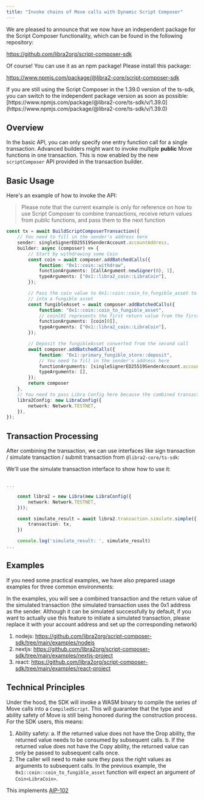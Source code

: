 ```yaml
---
title: "Invoke chains of Move calls with Dynamic Script Composer"
---
```



<Aside type="tip">
  We are pleased to announce that we now have an independent package for the Script Composer functionality, which can be found in the following repository:

  https://github.com/libra2org/script-composer-sdk

  Of course! You can use it as an npm package! Please install this package:

  https://www.npmjs.com/package/@libra2-core/script-composer-sdk
</Aside>

<Aside type="caution">
  If you are still using the Script Composer in the 1.39.0 version of the ts-sdk, you can switch to the independent package version as soon as possible:
  [https://www.npmjs.com/package/@libra2-core/ts-sdk/v/1.39.0](https://www.npmjs.com/package/@libra2-core/ts-sdk/v/1.39.0)
</Aside>

## Overview

In the basic API, you can only specify one entry function call for a single transaction. Advanced builders might want to invoke multiple **public** Move functions in one transaction. This is now enabled by the new `scriptComposer` API provided in the transaction builder.

## Basic Usage

Here's an example of how to invoke the API:

> Please note that the current example is only for reference on how to use Script Composer to combine transactions, receive return values from public functions, and pass them to the next function

```typescript filename="example.ts"
const tx = await BuildScriptComposerTransaction({
    // You need to fill in the sender's address here
    sender: singleSignerED25519SenderAccount.accountAddress,
    builder: async (composer) => {
        // Start by withdrawing some Coin
        const coin = await composer.addBatchedCalls({
            function: "0x1::coin::withdraw",
            functionArguments: [CallArgument.newSigner(0), 1],
            typeArguments: ["0x1::libra2_coin::LibraCoin"],
        });

        // Pass the coin value to 0x1::coin::coin_to_fungible_asset to convert the token
        // into a fungible asset
        const fungibleAsset = await composer.addBatchedCalls({
            function: "0x1::coin::coin_to_fungible_asset",
            // coin[0] represents the first return value from the first call you added
            functionArguments: [coin[0]],
            typeArguments: ["0x1::libra2_coin::LibraCoin"],
        });

        // Deposit the fungibleAsset converted from the second call
        await composer.addBatchedCalls({
            function: "0x1::primary_fungible_store::deposit",
            // You need to fill in the sender's address here
            functionArguments: [singleSignerED25519SenderAccount.accountAddress, fungibleAsset[0]],
            typeArguments: [],
        });
        return composer
    },
    // You need to pass Libra Config here because the combined transaction needs to read on-chain state
    libra2Config: new LibraConfig({
        network: Network.TESTNET,
    }),
});
```

## Transaction Processing

After combining the transaction, we can use interfaces like sign transaction / simulate transaction / submit transaction from `@libra2-core/ts-sdk`:

We'll use the simulate transaction interface to show how to use it:

```typescript filename="example.ts"

...

    const libra2 = new Libra(new LibraConfig({
        network: Network.TESTNET,
    }));

    const simulate_result = await libra2.transaction.simulate.simple({
        transaction: tx,
    })

    console.log('simulate_result: ', simulate_result)
...

```

## Examples

If you need some practical examples, we have also prepared usage examples for three common environments:

In the examples, you will see a combined transaction and the return value of the simulated transaction (the simulated transaction uses the 0x1 address as the sender. Although it can be simulated successfully by default,
if you want to actually use this feature to initiate a simulated transaction, please replace it with your account address and set up the corresponding network)

1. nodejs: https://github.com/libra2org/script-composer-sdk/tree/main/examples/nodejs
2. nextjs: https://github.com/libra2org/script-composer-sdk/tree/main/examples/nextjs-project
3. react: https://github.com/libra2org/script-composer-sdk/tree/main/examples/react-project

## Technical Principles

Under the hood, the SDK will invoke a WASM binary to compile the series of Move calls into a `CompiledScript`. This will guarantee that the type and ability safety of Move is still being honored during the construction process. For the SDK users, this means:

1. Ability safety:
   a. If the returned value does not have the Drop ability, the returned value needs to be consumed by subsequent calls.
   b. If the returned value does not have the Copy ability, the returned value can only be passed to subsequent calls once.
2. The caller will need to make sure they pass the right values as arguments to subsequent calls. In the previous example, the `0x1::coin::coin_to_fungible_asset` function will expect an argument of `Coin<LibraCoin>`.

This implements [AIP-102](https://github.com/libra2-foundation/AIPs/blob/main/aips/aip-102.md)
